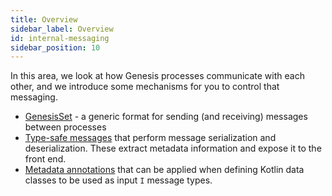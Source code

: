 ```yaml
---
title: Overview
sidebar_label: Overview
id: internal-messaging
sidebar_position: 10
---
```

In this area, we look at how Genesis processes communicate with each other, and we introduce some mechanisms for you to control that messaging.


- [GenesisSet](/secure/platform-reference/Inter-process%20messages/genesis-set/) - a generic format for sending (and receiving) messages between processes
- [Type-safe messages](/platform-reference/Inter-process%20messages/type-safe-messages/) that perform message serialization and deserialization. These extract  metadata information and expose it to the front end. 
- [Metadata annotations](/platform-reference/Inter-process%20messages/metadata-annotations/) that can be applied when defining Kotlin data classes to be used as input `I` message types. 